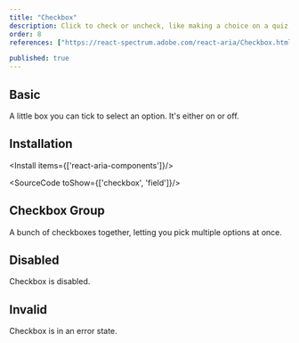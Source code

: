 ```yaml
---
title: "Checkbox"
description: Click to check or uncheck, like making a choice on a quiz, simple and straightforward for quick decisions.
order: 8
references: ["https://react-spectrum.adobe.com/react-aria/Checkbox.html#props"]

published: true
---
```


## Basic

A little box you can tick to select an option. It's either on or off.

<How toUse="forms/checkbox-demo" />

## Installation

<Install items={['react-aria-components']}/>

<SourceCode toShow={['checkbox', 'field']}/>

## Checkbox Group
A bunch of checkboxes together, letting you pick multiple options at once.
<How toUse="forms/checkbox-group-demo" />

## Disabled
Checkbox is disabled.
<How toUse="forms/checkbox-disabled-demo" />

## Invalid
Checkbox is in an error state.
<How toUse="forms/checkbox-invalid-demo" />
